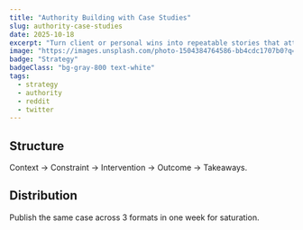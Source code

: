 ```yaml
---
title: "Authority Building with Case Studies"
slug: authority-case-studies
date: 2025-10-18
excerpt: "Turn client or personal wins into repeatable stories that attract ideal buyers."
image: "https://images.unsplash.com/photo-1504384764586-bb4cdc1707b0?q=80&w=1200&auto=format&fit=crop"
badge: "Strategy"
badgeClass: "bg-gray-800 text-white"
tags:
  - strategy
  - authority
  - reddit
  - twitter
---
```


## Structure

Context → Constraint → Intervention → Outcome → Takeaways.

## Distribution

Publish the same case across 3 formats in one week for saturation.


